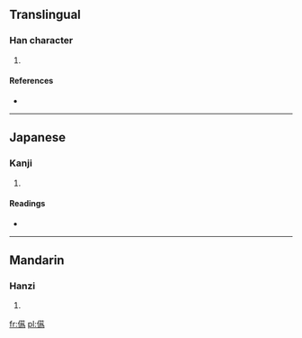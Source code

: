 ==Translingual==

===Han character===
{{Han char|rn=9|rad=人|as=12|sn=14|four=2022<sub>7</sub>|canj=人廿月火 (OTBF), 人廿戈火 (OTIF)}}

# {{defn|Han|sort=人12}}

====References====
* {{Han ref|kx=0121.160|dkj=01280|dj=0256.040|hdz=10236.040|uh=5130|ud=20784|bh=E4E8|bd=58600}}

----

==Japanese==

===Kanji===
{{ja-kanji|grade=|rs=人12}}

# {{defn|lang=ja|sort=人12}}

====Readings====
* {{ja-readings|on=[[い]] (i)|kun=[[おちつかぬ]] (ochitsukanu)}}

----

==Mandarin==

===Hanzi===
{{cmn-hanzi|pin=[[wěi]] ([[wei3]])|wg=wei<sup>3</sup>}}

# {{defn|lang=cmn|sort=人12}}

[[fr:儰]]
[[pl:儰]]